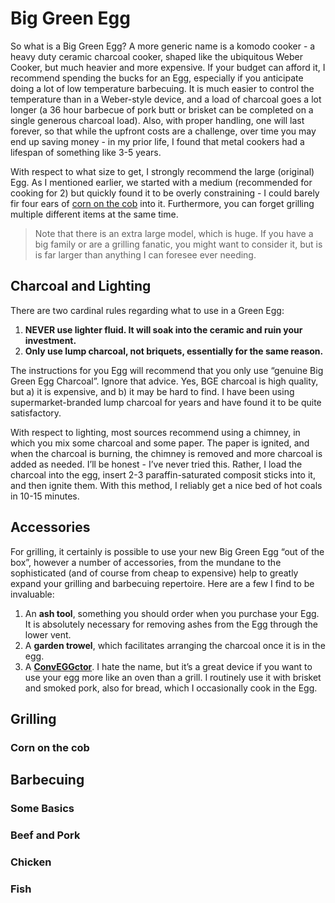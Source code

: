 # Big Green Egg {#bge}

So what is a Big Green Egg?  A more generic name is a komodo cooker - a heavy duty ceramic charcoal cooker, shaped like the ubiquitous Weber Cooker, but much heavier and more expensive.  If your budget can afford it, I recommend spending the bucks for an Egg, especially if you anticipate doing a lot of low temperature barbecuing.  It is much easier to control the temperature than in a Weber-style device, and a load of charcoal goes a lot longer (a 36 hour barbecue of pork butt or brisket can be completed on a single generous charcoal load).  Also, with proper handling, one will last forever, so that while the upfront costs are a challenge, over time you may end up saving money - in my prior life, I found that metal cookers had a lifespan of something like 3-5 years.

With respect to what size to get, I strongly recommend the large (original) Egg.  As I mentioned earlier, we started with a medium (recommended for cooking for 2) but quickly found it to be overly constraining - I could barely fir four ears of [corn on the cob](#corn) into it.  Furthermore, you can forget grilling multiple different items at the same time.  

>Note that there is an extra large model, which is huge.  If you have a big family or are a grilling fanatic, you might want to consider it, but is is far larger than anything I can foresee ever needing.  

## Charcoal and Lighting

There are two cardinal rules regarding what to use in a Green Egg:

1.  **NEVER use lighter fluid.  It will soak into the ceramic and ruin your investment.**
2.  **Only use lump charcoal, not briquets, essentially for the same reason.**

The instructions for you Egg will recommend that you only use "genuine Big Green Egg Charcoal".  Ignore that advice.  Yes, BGE charcoal is high quality, but a) it is expensive, and b) it may be hard to find.  I have been using supermarket-branded lump charcoal for years and have found it to be quite satisfactory.

With respect to lighting, most sources recommend using a chimney, in which you mix some charcoal and some paper.  The paper is ignited, and when the charcoal is burning, the chimney is removed and more charcoal is added as needed.  I'll be honest - I've never tried this.  Rather, I load the charcoal into the egg, insert 2-3 paraffin-saturated composit sticks into it, and then ignite them.  With this method, I reliably get a nice bed of hot coals in 10-15 minutes.

## Accessories

For grilling, it certainly is possible to use your new Big Green Egg "out of the box", however a number of accessories, from the mundane to the sophisticated (and of course from cheap to expensive) help to greatly expand your grilling and barbecuing repertoire.  Here are a few I find to be invaluable:

1.  An **ash tool**, something you should order when you purchase your Egg.  It is absolutely necessary for removing ashes from the Egg through the lower vent.  
2.  A **garden trowel**,  which facilitates arranging the charcoal once it is in the egg.
3.  A [**ConvEGGctor**](https://biggreenegg.com/product/conveggtor/).  I hate the name, but it's a great device if you want to use your egg more like an oven than a grill.  I routinely use it with brisket and smoked pork, also for bread, which I occasionally cook in the Egg.

## Grilling {#grill}

### Corn on the cob {#corn}  


## Barbecuing {#bbq}

### Some Basics

### Beef and Pork

### Chicken

### Fish

